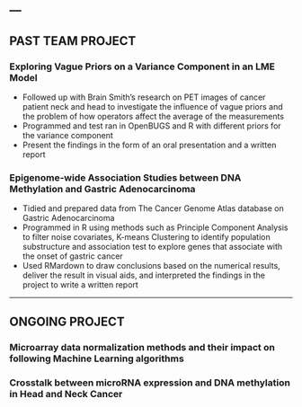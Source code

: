 ---
---

<link rel="stylesheet" href="styles.css" type="text/css">

## **PAST TEAM PROJECT**  

### **Exploring Vague Priors on a Variance Component in an LME Model**

* Followed up with Brain Smith’s research on PET images of cancer patient neck and head to investigate the influence of vague priors and the problem of how operators affect the average of the measurements
* Programmed and test ran in OpenBUGS and R with different priors for the variance component
* Present the findings in the form of an oral presentation and a written report 

### **Epigenome-wide Association Studies between DNA Methylation and Gastric Adenocarcinoma**

* Tidied and prepared data from The Cancer Genome Atlas database  on Gastric Adenocarcinoma
* Programmed in R using methods such as Principle Component Analysis to filter noise covariates, K-means Clustering to identify population substructure and association test to explore genes that associate with the onset of gastric cancer
* Used RMardown to draw conclusions based on the numerical results, deliver the result in visual aids, and interpreted the findings in the project to write a written report

***

## **ONGOING PROJECT**

### **Microarray data normalization methods and their impact on following Machine Learning algorithms**

### **Crosstalk between microRNA expression and DNA methylation in Head and Neck Cancer**